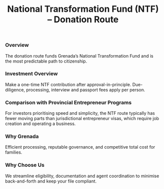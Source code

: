 ﻿---
program: ntf
vertical: citizenship
kind: program
title: "National Transformation Fund (NTF) – Donation Route"
country: Grenada
countrySlug: grenada
programSlug: ntf
tagline: "The simplest path — a one-time contribution to Grenada’s NTF."
currency: USD
timelineMonths: 4
minInvestment: 235000
tags: ["CBI", "donation", "Caribbean", "family"]

heroImage: "/images/residency/canada-residency-by-investment.png"
heroVideo: "/images/personal/video/sample.mp4"
heroPoster: "/images/countries/canada-hero-poster.jpg"

brochure: "/images/citizenship/Brochure/projectbrochure.pdf"

# NEW – used by Program specifics / Risk & Compliance / Docs / Estimator
routeType: donation
lastUpdated: "2025-03-01"

prices:
  - label: "NTF contribution (family up to 4)"
    amount: 235000
  - label: "Due diligence fee (per adult, 17+)"
    amount: 5000
  - label: "Government processing (per person 17+)"
    amount: 1500
  - label: "Interview fee (per person 17+)"
    amount: 1000

governmentFees:
  - label: "Certificate & oath issuance (per file)"
    amount: 500
    currency: USD
  - label: "Passport issuance (per person)"
    amount: 250
    currency: USD

proofOfFunds:
  - label: "Recommended liquid funds (from)"
    amount: 250000
    notes: "Indicative for a single applicant. Families require higher buffers for fees and passports."

benefits:
  - "Straightforward route with predictable one-off contribution."
  - "Processing commonly begins around 3–4 months post-submission."
  - "Family inclusions supported; competitive vs regional peers."

requirements:
  - "Pay the NTF contribution after approval in principle."
  - "Pass due diligence and interview; provide complete KYC."
  - "Apply only through authorised agents per IMA rules."

disqualifiers:
  - "Adverse background findings or unclear source of funds."
  - "Attempting direct application without authorised agents."
  - "Sanctions/watchlist conflicts."

riskNotes:
  - "Donation is non-recoverable; no capital return."
  - "Strengthened due-diligence may extend timelines."

complianceNotes:
  - "Enhanced KYC (PEP checks, source-of-funds, banking reference)."
  - "Remote interview typically required for adults."

documentChecklist:
  - group: "Identity & Civil"
    documents:
      - "Passport copies (validity ≥ 12 months)"
      - "Birth and marriage certificates (apostilled)"
      - "National ID(s) and address proof"
  - group: "Financial & SOF"
    documents:
      - "Bank statements (6–12 months)"
      - "Source-of-funds trail (salary/dividends/sale proceeds)"
      - "Banker’s reference letter"
  - group: "Compliance"
    documents:
      - "Police clearance certificates"
      - "Medical form & basic labs"
      - "CVs for adult applicants"

familyMatrix:
  childrenUpTo: 25
  parentsFromAge: 55
  siblings: false
  spouse: true

quickCheck:
  title: "Donation route pre-screen"
  questions:
    - id: "budget"
      label: "Budget for USD 235k + fees?"
      type: boolean
    - id: "clean"
      label: "Clean background & KYC docs ready?"
      type: boolean
    - id: "interview"
      label: "Comfortable with a remote interview?"
      type: boolean
  ctas:
    primaryHref: "/PersonalBooking"
    primaryText: "Book a Free Consultation"
    secondaryHref: "/citizenship/grenada"
    secondaryText: "See other Grenada options"

processSteps:
  - title: "Agent engagement & KYC"
    description: "Pick an Authorised International Marketing Agent; pre-checks and document list."
  - title: "File submission"
    description: "Due diligence & remote interview for adults."
  - title: "Approval in principle"
    description: "Pay the NTF contribution and outstanding fees."
  - title: "Citizenship & passports"
    description: "Certificate issued; passport applications filed."

faq:
  - q: "Are fees flat for families?"
    a: "No. Due-diligence/processing and passport fees scale by age and family size; we’ll quote your exact structure."
  - q: "Is an interview mandatory?"
    a: "Most adult applicants complete a remote interview as part of strengthened due diligence."

# Optional interactive estimator (drives CostCalculator)
costEstimator:
  baseOptions:
    - id: "family4"
      label: "Family (up to 4) – NTF contribution"
      amount: 235000
    - id: "single"
      label: "Single applicant – NTF contribution"
      amount: 235000
  defaultBaseId: "family4"
  adults: 2
  children: 0
  addons:
    - id: "dd-adult"
      label: "Due diligence (per adult)"
      amount: 5000
      per: "adult"
    - id: "proc-per-person"
      label: "Gov. processing (per person)"
      amount: 1500
      per: "person"
    - id: "interview-per-adult"
      label: "Interview (per adult)"
      amount: 1000
      per: "adult"
    - id: "passport-per-person"
      label: "Passport issuance (per person)"
      amount: 250
      per: "person"

seo:
  title: "Grenada NTF Donation – Citizenship by Investment"
  description: "Become a Grenadian citizen via a USD 235,000 NTF contribution. Learn fees, interview, and processing timeline."
  keywords:
    - "Grenada NTF"
    - "donation route"
    - "Grenada citizenship by investment"
---

### Overview

The donation route funds Grenada’s National Transformation Fund and is the most predictable path to citizenship.

### Investment Overview

Make a one-time NTF contribution after approval-in-principle. Due-diligence, processing, interview and passport fees apply per person.

### Comparison with Provincial Entrepreneur Programs

For investors prioritising speed and simplicity, the NTF route typically has fewer moving parts than jurisdictional entrepreneur visas, which require job creation and operating a business.

### Why Grenada

Efficient processing, reputable governance, and competitive total cost for families.

### Why Choose Us

We streamline eligibility, documentation and agent coordination to minimise back-and-forth and keep your file compliant.
